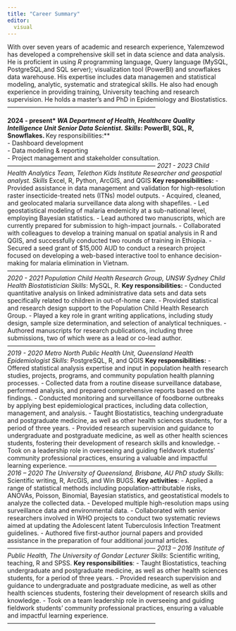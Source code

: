 ---
title: "Career Summary"
editor: 
  visual 
---

With over seven years of academic and research experience, Yalemzewod
has developed a comprehensive skill set in data science and data
analysis. He is proficient in using *R* programming language, Query
language (MySQL, PostgreSQL,and SQL server); visualization tool
(PowerBI) and snowflakes data warehouse. His expertise includes data
managemen and statistical modeling, analytic, systematic and
strategical skills. He also had enough experience in providing
training, University teaching and research supervision. He holds a
master's and PhD in Epidemiology and Biostatistics.
------------------------------------------------------------------------

 **2024 - present* 
 *WA Department of Health, Healthcare Quality Intelligence Unit* 
 *Senior Data Scientist.* 
 *Skills*: PowerBI, SQL, R, Snowflakes. 
 **Key responsibilities:**  
 - Dashboard development  
 - Data modeling & reporting  
 - Project management and stakeholder consultation.
------------------------------------------------------------------------
*2021 - 2023* 
*Child Health Analytics Team,* 
*Telethon Kids Institute Researcher and geospatial analyst.* 
*Skills* Excel, R, Python, ArcGIS, and QGIS 
**Key responsibilities:** 
- Provided assistance in data management and validation for high-resolution raster insecticide-treated nets (ITNs) model outputs. 
- Acquired, cleaned, and geolocated malaria surveillance data along with shapefiles. 
- Led geostatistical modeling of malaria endemicity at a sub-national level, employing Bayesian statistics. 
- Lead authored two manuscripts, which are currently prepared for submission to high-impact journals.  - Collaborated with colleagues to develop a training manual on spatial analysis in R and QGIS, and successfully conducted two rounds of training in Ethiopia. 
- Secured a seed grant of \$15,000 AUD to conduct a research project focused on developing a web-based interactive tool to enhance decision-making for malaria elimination in Vietnam. 
------------------------------------------------------------------------                                
*2020 - 2021* 
*Population Child Health Research Group, UNSW Sydney* 
*Child Health Biostatistician* 
*Skills*: MySQL, R. 
**Key responsibilities:** 
- Conducted quantitative analysis on linked administrative data sets and data sets specifically related to children in out-of-home care. 
- Provided statistical and research design support to the Population Child Health Research Group. 
- Played a key role in grant writing applications, including study design, sample size determination, and selection of analytical techniques. 
- Authored manuscripts for research publications, including three submissions, two of which were as a lead or co-lead author. 
------------------------------------------------------------------------                                
 *2019 - 2020*
 *Metro North Public Health Unit, Queensland Health* 
 *Epidemiologist* 
 *Skills*: PostgreSQL, R, and QGIS 
 **Key responsibilities:** 
 - Offered statistical analysis expertise and input in population health research studies, projects, programs, and community population health planning processes. 
 - Collected data from a routine disease surveillance database, performed analysis, and prepared comprehensive reports based on the findings. 
 - Conducted monitoring and surveillance of foodborne outbreaks by applying best epidemiological practices, including data collection, management, and analysis. 
 - Taught Biostatistics, teaching undergraduate and postgraduate medicine, as well as other health sciences students, for a period of three years. 
 - Provided research supervision and guidance to undergraduate and postgraduate medicine, as well as other health sciences students, fostering their development of research skills and knowledge. 
 - Took on a leadership role in overseeing and guiding fieldwork students' community professional practices, ensuring a valuable and impactful learning experience. 
 ------------------------------------------------------------------------ 
*2016 -- 2020*
*The University of Queensland, Brisbane, AU*
*PhD study*
*Skills*: Scientific writing, R, ArcGIS, and Win BUGS. 
**Key activities**: 
- Applied a range of statistical methods including population-attributable risks, ANOVAs, Poisson, Binomial, Bayesian statistics, and geostatistical models to analyze the collected data. 
- Developed multiple high-resolution maps using surveillance data and environmental data. 
- Collaborated with senior researchers involved in WHO projects to conduct two systematic reviews aimed at updating the Adolescent latent Tuberculosis Infection Treatment guidelines. 
- Authored five first-author journal papers and provided assistance in the preparation of four additional journal articles. 
------------------------------------------------------------------------                                 *2013 -- 2016* 
*Institute of Public Health, The University of Gondar* 
*Lecturer*
*Skills*: Scientific writing, teaching, R and SPSS. 
**Key responsibilities**: 
- Taught Biostatistics, teaching undergraduate and postgraduate medicine, as well as other health sciences students, for a period of three years. 
- Provided research supervision and guidance to undergraduate and postgraduate medicine, as well as other health sciences students, fostering their development of research skills and knowledge. 
- Took on a team leadership role in overseeing and guiding fieldwork students' community professional practices, ensuring a valuable and impactful learning experience.                                       
------------------------------------------------------------------------ 
